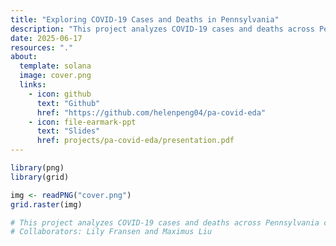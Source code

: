 ```yaml
---
title: "Exploring COVID-19 Cases and Deaths in Pennsylvania"
description: "This project analyzes COVID-19 cases and deaths across Pennsylvania counties. We explored how population size relates to per-capita rates and whether more cases lead to more deaths, using EDA methods and k-means clustering to identify county-level patterns."
date: 2025-06-17
resources: "."
about: 
  template: solana
  image: cover.png
  links:
    - icon: github
      text: "Github"
      href: "https://github.com/helenpeng04/pa-covid-eda"
    - icon: file-earmark-ppt
      text: "Slides"
      href: projects/pa-covid-eda/presentation.pdf
---
```


```r
library(png)  
library(grid)

img <- readPNG("cover.png")
grid.raster(img)

# This project analyzes COVID-19 cases and deaths across Pennsylvania counties (Apr 2020–Dec 2022). We explored how population size relates to per-capita rates and whether more cases lead to more deaths, using EDA methods and k-means clustering to identify county-level patterns.
# Collaborators: Lily Fransen and Maximus Liu
```
